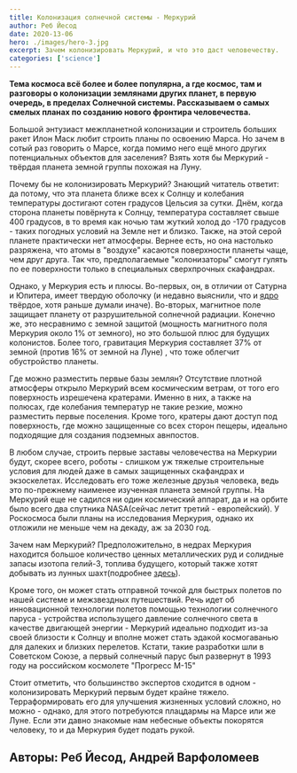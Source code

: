 ```yaml
---
title: Колонизация солнечной системы - Меркурий
author: Реб Йесод
date: 2020-13-06
hero: ./images/hero-3.jpg
excerpt: Зачем колонизировать Меркурий, и что это даст человечеству.
categories: ['science']
---
```


**Тема космоса всё более и более популярна, а где космос, там и разговоры о колонизации землянами других планет, в первую очередь, в пределах Солнечной системы. Рассказываем о самых смелых планах по созданию нового фронтира человечества.**

Большой энтузиаст межпланетной колонизации и строитель больших ракет Илон Маск любит строить планы по освоению  Марса. Но зачем в сотый раз говорить о Марсе, когда помимо него ещё много других потенциальных объектов для заселения? Взять хотя бы Меркурий - твёрдая планета земной группы похожая на Луну. 

Почему бы не колонизировать Меркурий? Знающий читатель ответит: да потому, что эта планета ближе всех к Солнцу и колебания температуры достигают сотен градусов Цельсия за сутки. Днём, когда сторона планеты повёрнута к Солнцу, температура составляет свыше 400 градусов, в то время как ночью там жуткий холод до -170 градусов - таких погодных условий на Земле нет и близко. Также, на этой серой планете практически нет атмосферы. Вернее есть, но она настолько разряжена, что атомы в "воздухе" касаются поверхности планеты чаще, чем друг друга. Так что, предполагаемые "колонизаторы" смогут гулять по ее поверхности только в специальных сверхпрочных скафандрах. 

Однако, у Меркурия есть и плюсы. Во-первых, он, в отличии от Сатурна и Юпитера, имеет твердую оболочку (и недавно выяснили, что и [ядро](https://naked-science.ru/article/astronomy/yadro-merkuriya-okazalos-tverdym) твёрдое, хотя раньше думали иначе). Во-вторых, магнитное поле защищает планету от разрушительной солнечной радиации. Конечно же, это несравнимо с земной защитой (мощность магнитного поля Меркурия около 1% от земного), но это большой плюс для будущих колонистов. Более того, гравитация Меркурия составляет 37% от земной (против 16% от земной на Луне) , что тоже облегчит обустройство планеты.

Где можно разместить первые базы землян? Отсутствие плотной атмосферы открыло Меркурий всем космическим ветрам, от того его поверхность изрешечена кратерами. Именно в них, а также на полюсах, где колебания температур не такие резкие, можно разместить первые поселения. Кроме того, кратеры дают доступ под поверхность, где можно защищенные со всех сторон пещеры, идеально подходящие для создания подземных авнпостов.

В любом случае, строить первые заставы человечества на Меркурии будут, скорее всего, роботы - слишком уж тяжелые строительные условия для людей даже в самых защищенных скафандрах и экзоскелетах. Исследовать его тоже железные друзья человека, ведь это по-прежнему наименее изученная планета земной группы. На Меркурий еще не садился ни один космический аппарат, да и на орбите было всего два спутника NASA(сейчас летит третий - европейский). У Роскосмоса были планы на исследования Меркурия, однако их отложили не меньше чем на декаду, аж за 2030 год.

Зачем нам Меркурий? Предположительно, в недрах Меркурия находится большое количество ценных металлических руд и солидные запасы изотопа гелий-3, топлива будущего, который также хотят добывать из лунных шахт(подробнее [здесь](https://360tv.ru/news/tekst/za-dalnimi-predelami/)). 

Кроме того, он может стать отправной точкой для быстрых полетов по нашей системе и межзвездных путешествий. Речь идет об инновационной технологии полетов помощью технологии солнечного паруса - устройства использущего давление солнечного света в качестве двигающей энергии - Меркурий идеально подходит из-за своей близости к Солнцу и вполне может стать эдакой космогаванью для далеких и близких перелетов. Кстати, такие разработки шли в Советском Союзе, а первый солнечный парус был развернут в 1993 году на российском космолете "Прогресс М-15"

Стоит отметить, что большинство экспертов сходится в одном - колонизировать Меркурий первым будет крайне тяжело. Терраформировать его для улучшения жизненных условий сложно, но можно - однако, для этого потребуются плацдармы на Марсе или же Луне. Если эти давно знакомые нам небесные объекты покорятся человеку, то и да Меркурия будет подать рукой.

## Авторы: Реб Йесод, Андрей Варфоломеев